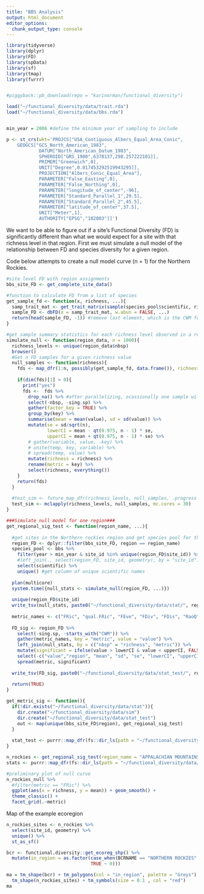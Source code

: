 ```yaml
---
title: "BBS Analysis"
output: html_document
editor_options: 
  chunk_output_type: console
---
```



```r

library(tidyverse)
library(dplyr)
library(FD)
library(spData)
library(sf)
library(tmap)
library(furrr)


#piggyback::pb_download(repo = "karinorman/functional_diversity")

load("~/functional_diversity/data/trait.rda")
load("~/functional_diversity/data/bbs.rda")


min_year = 2006 #define the minimum year of sampling to include

p <- st_crs(wkt='PROJCS["USA_Contiguous_Albers_Equal_Area_Conic",
    GEOGCS["GCS_North_American_1983",
            DATUM["North_American_Datum_1983",
            SPHEROID["GRS_1980",6378137,298.257222101]],
            PRIMEM["Greenwich",0],
            UNIT["Degree",0.017453292519943295]],
            PROJECTION["Albers_Conic_Equal_Area"],
            PARAMETER["False_Easting",0],
            PARAMETER["False_Northing",0],
            PARAMETER["longitude_of_center",-96],
            PARAMETER["Standard_Parallel_1",29.5],
            PARAMETER["Standard_Parallel_2",45.5],
            PARAMETER["latitude_of_center",37.5],
            UNIT["Meter",1],
            AUTHORITY["EPSG","102003"]]')

```
We want to be able to figure out if a site's Functional Diversity (FD) is significantly different than what we would expect for a site with that richness level in that region. First we must simulate a null model of the relationship between FD and species diversity for a given region.

Code below attempts to create a null model curve (n = 1) for the Northern Rockies.
```r
#site level FD with region assignments
bbs_site_FD <- get_complete_site_data()

#function to calculate FD from a list of species
get_sample_fd <- function(x, richness, ...){
  samp_trait_mat <- get_trait_matrix(sample(species_pool$scientific, richness)) #sample needs list, so specify the column name to change type 
  sample_FD <- dbFD(x = samp_trait_mat, w.abun = FALSE, ...)
  return(head(sample_FD, -1)) #remove last element, which is the CWM for each trait
}

#get sample summary statistics for each richness level observed in a region 
simulate_null <- function(region_data, n = 1000){
  richness_levels <- unique(region_data$nbsp)
  browser()
  #Get n FD samples for a given richness value
  null_samples <- function(richness){
    fds <- map_dfr(1:n, possibly(get_sample_fd, data.frame()), richness = richness)
    
    if(dim(fds)[1] > 0){
      print("yes")
      fds <-  fds %>%
        drop_na() %>% #after parallelizing, ocassionally one sample will result in NA for FDiv, still trying to figure out why
        select(-nbsp, -sing.sp) %>%
        gather(factor_key = TRUE) %>%
        group_by(key) %>%
        summarise(mean = mean(value), sd = sd(value)) %>%
        mutate(se = sd/sqrt(n),
               lowerCI = mean - qt(0.975, n - 1) * se, 
               upperCI = mean + qt(0.975, n - 1) * se) %>%
        # gather(variable, value, -key) %>%
        # unite(temp, key, variable) %>%
        # spread(temp, value) %>%
        mutate(richness = richness) %>%
        rename(metric = key) %>%
        select(richness, everything())
    }
    return(fds)
  }
  
  #test_sim <- future_map_dfr(richness_levels, null_samples, .progress = TRUE)
  test_sim <- mclapply(richness_levels, null_samples, mc.cores = 30)
}

###Simulate null model for one region###
get_regional_sig_test <- function(region_name, ...){
  
  #get sites in the Northern rockies region and get species pool for that region
  region_FD <- dplyr::filter(bbs_site_FD, region == region_name)
  species_pool <- bbs %>% 
    filter(year > min_year & site_id %in% unique(region_FD$site_id)) %>%
    #left_join(., select(region_FD, site_id, geometry), by = "site_id") %>% #get the geometry column for mapping
    select(scientific) %>%
    unique() #get column of unique scientific names
  
  plan(multicore)
  system.time({null_stats <- simulate_null(region_FD, ...)})
  
  unique(region_FD$site_id)
  write_tsv(null_stats, paste0("~/functional_diversity/data/stat/", region_name, ".tsv.bz2"))
  
  metric_names <- c("FRic", "qual.FRic", "FEve", "FDiv", "FDis", "RaoQ")
  
  FD_sig <- region_FD %>%
    select(-sing.sp, -starts_with("CWM")) %>%
    gather(metric_names, key = "metric", value = "value") %>%
    left_join(null_stats, by = c("nbsp" = "richness", "metric")) %>%
    mutate(significant = ifelse(value > lowerCI & value < upperCI, FALSE, TRUE)) %>%
    select(-c("value","region", "mean", "sd", "se", "lowerCI", "upperCI")) %>%
    spread(metric, significant)
  
  write_tsv(FD_sig, paste0("~/functional_diversity/data/stat_test/", region_name, ".tsv.bz2"))
  
  return(TRUE)
}

get_metric_sig <- function(){
  if(!dir.exists("~/functional_diversity/data/stat")){
    dir.create("~/functional_diversity/data/sim")
    dir.create("~/functional_diversity/data/stat_test")
    out <- map(unique(bbs_site_FD$region), get_regional_sig_test)
  }
  
  stat_test <- purrr::map_dfr(fs::dir_ls(path = "~/functional_diversity/data/stat_test/", glob="*.tsv.bz2"), readr::read_tsv, .id = "region")
}

n_rockies <- get_regional_sig_test(region_name = "APPALACHIAN MOUNTAINS", n = 10)
stats <- purrr::map_dfr(fs::dir_ls(path = "~/functional_diversity/data/stat/", glob="*.tsv.bz2"), readr::read_tsv, .id = "region")

```

```r
#preliminary plot of null curve
n_rockies_null %>% 
  #filter(metric == "FRic") %>%
  ggplot(aes(x = richness, y = mean)) + geom_smooth() +
  theme_classic() +
  facet_grid(.~metric)
```

Map of the example ecoregion
```r
n_rockies_sites <- n_rockies %>%
  select(site_id, geometry) %>%
  unique() %>%
  st_as_sf()

bcr <- functional.diversity::get_ecoreg_shp() %>%
  mutate(in_region = as.factor(case_when(BCRNAME == "NORTHERN ROCKIES" ~ 1,
                               TRUE ~ 0)))

ma = tm_shape(bcr) + tm_polygons(col = "in_region", palette = "Greys") +
  tm_shape(n_rockies_sites) + tm_symbols(size = 0.1 , col = "red")
ma 
```

